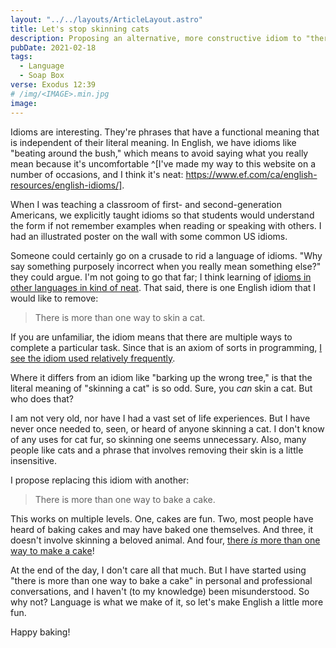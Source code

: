 ```yaml
---
layout: "../../layouts/ArticleLayout.astro"
title: Let's stop skinning cats
description: Proposing an alternative, more constructive idiom to "there's more than one way to skin a cat"
pubDate: 2021-02-18
tags:
  - Language
  - Soap Box
verse: Exodus 12:39
# /img/<IMAGE>.min.jpg
image:
---
```



Idioms are interesting. They're phrases that have a functional meaning that is independent of their literal meaning. In English, we have idioms like "beating around the bush," which means to avoid saying what you really mean because it's uncomfortable ^[I've made my way to this website on a number of occasions, and I think it's neat: https://www.ef.com/ca/english-resources/english-idioms/].

When I was teaching a classroom of first- and second-generation Americans, we explicitly taught idioms so that students would understand the form if not remember examples when reading or speaking with others. I had an illustrated poster on the wall with some common US idioms.

Someone could certainly go on a crusade to rid a language of idioms. "Why say something purposely incorrect when you really mean something else?" they could argue. I'm not going to go that far; I think learning of [idioms in other languages in kind of neat](https://www.thatsanegg.com/about). That said, there is one English idiom that I would like to remove:

> There is more than one way to skin a cat. <Emoji symbol='😿'/>

If you are unfamiliar, the idiom means that there are multiple ways to complete a particular task. Since that is an axiom of sorts in programming, [I see the idiom used relatively frequently](https://duckduckgo.com/?q=site%3Astackoverflow.com+%22more+than+one+way+to+skin+a+cat%22).

Where it differs from an idiom like "barking up the wrong tree," is that the literal meaning of "skinning a cat" is so odd. Sure, you _can_ skin a cat. But who does that?

I am not very old, nor have I had a vast set of life experiences. But I have never once needed to, seen, or heard of anyone skinning a cat. I don't know of any uses for cat fur, so skinning one seems unnecessary. Also, many people like cats and a phrase that involves removing their skin is a little insensitive.

I propose replacing this idiom with another:

> There is more than one way to bake a cake. <Emoji symbol='🍰'/>

This works on multiple levels. One, cakes are fun. Two, most people have heard of baking cakes and may have baked one themselves. And three, it doesn't involve skinning a beloved animal. And four, [there _is_ more than one way to make a cake](https://www.allrecipes.com/search/results/?sort=re&wt=cake)!

At the end of the day, I don't care all that much. But I have started using "there is more than one way to bake a cake" in personal and professional conversations, and I haven't (to my knowledge) been misunderstood. So why not? Language is what we make of it, so let's make English a little more fun.

Happy baking!
